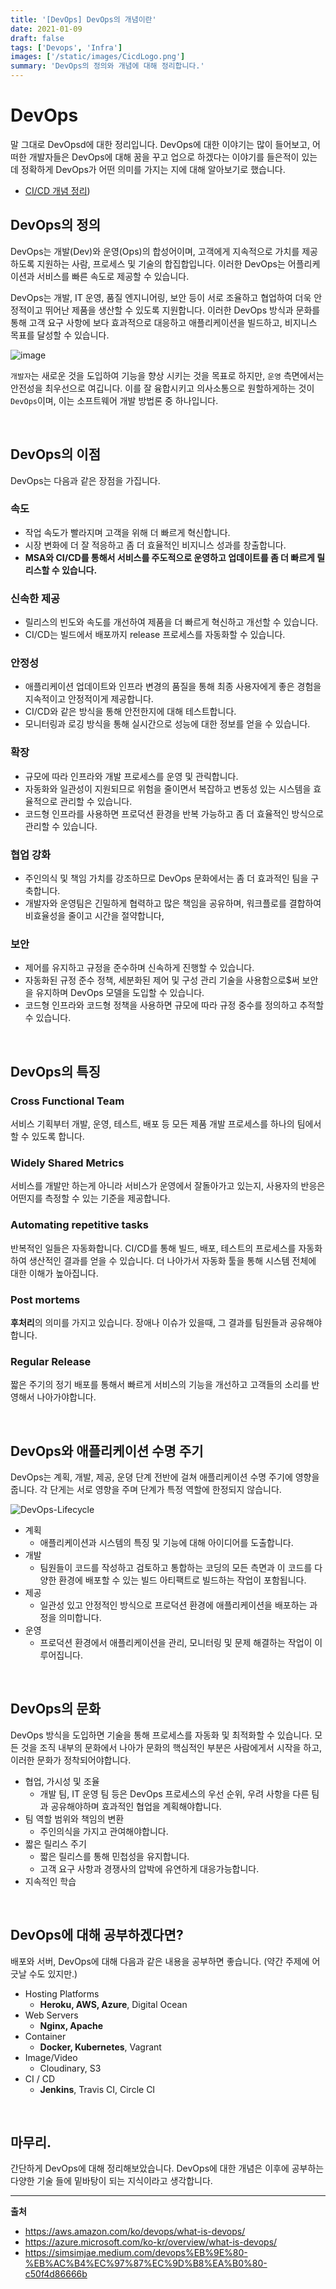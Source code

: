 ```yaml
---
title: '[DevOps] DevOps의 개념이란'
date: 2021-01-09
draft: false
tags: ['Devops', 'Infra']
images: ['/static/images/CicdLogo.png']
summary: 'DevOps의 정의와 개념에 대해 정리합니다.'
---
```


# DevOps

말 그대로 DevOpsd에 대한 정리입니다. DevOps에 대한 이야기는 많이 들어보고, 어떠한 개발자들은 DevOps에 대해 꿈을 꾸고 업으로 하겠다는 이야기를 들은적이 있는데 정확하게 DevOps가 어떤 의미를 가지는 지에 대해 알아보기로 했습니다.

- [CI/CD 개념 정리](https://azderica.github.io/00-devops-cicd/))

## DevOps의 정의

DevOps는 개발(Dev)와 운영(Ops)의 합성어이며, 고객에게 지속적으로 가치를 제공하도록 지원하는 사람, 프로세스 및 기술의 합집합입니다. 이러한 DevOps는 어플리케이션과 서비스를 빠른 속도로 제공할 수 있습니다.

DevOps는 개발, IT 운영, 품질 엔지니어링, 보안 등이 서로 조율하고 협업하여 더욱 안정적이고 뛰어난 제품을 생산할 수 있도록 지원합니다. 이러한 DevOps 방식과 문화를 통해 고객 요구 사항에 보다 효과적으로 대응하고 애플리케이션을 빌드하고, 비지니스 목표를 달성할 수 있습니다.

![image](https://user-images.githubusercontent.com/42582516/104084804-d574cc80-528d-11eb-8eb9-5f43614371d4.png)

`개발자`는 새로운 것을 도입하여 기능을 향상 시키는 것을 목표로 하지만, `운영` 측면에서는 안전성을 최우선으로 여깁니다. 이를 잘 융합시키고 의사소통으로 원할하게하는 것이 `DevOps`이며, 이는 소프트웨어 개발 방법론 중 하나입니다.

<br />

## DevOps의 이점

DevOps는 다음과 같은 장점을 가집니다.

### 속도

- 작업 속도가 빨라지며 고객을 위해 더 빠르게 혁신합니다.
- 시장 변화에 더 잘 적응하고 좀 더 효율적인 비지니스 성과를 창출합니다.
- **MSA와 CI/CD를 통해서 서비스를 주도적으로 운영하고 업데이트를 좀 더 빠르게 릴리스할 수 있습니다.**

### 신속한 제공

- 릴리스의 빈도와 속도를 개선하여 제품을 더 빠르게 혁신하고 개선할 수 있습니다.
- CI/CD는 빌드에서 배포까지 release 프로세스를 자동화할 수 있습니다.

### 안정성

- 애플리케이션 업데이트와 인프라 변경의 품질을 통해 최종 사용자에게 좋은 경험을 지속적이고 안정적이게 제공합니다.
- CI/CD와 같은 방식을 통해 안전한지에 대해 테스트합니다.
- 모니터링과 로깅 방식을 통해 실시간으로 성능에 대한 정보를 얻을 수 있습니다.

### 확장

- 규모에 따라 인프라와 개발 프로세스를 운영 및 관릭합니다.
- 자동화와 일관성이 지원되므로 위험을 줄이면서 복잡하고 변동성 있는 시스템을 효율적으로 관리할 수 있습니다.
- 코드형 인프라를 사용하면 프로덕션 환경을 반복 가능하고 좀 더 효율적인 방식으로 관리할 수 있습니다.

### 협업 강화

- 주인의식 및 책임 가치를 강조하므로 DevOps 문화에서는 좀 더 효과적인 팀을 구축합니다.
- 개발자와 운영팀은 긴밀하게 협력하고 많은 책임을 공유하며, 워크플로를 결합하여 비효율성을 줄이고 시간을 절약합니다,

### 보안

- 제어를 유지하고 규정을 준수하며 신속하게 진행할 수 있습니다.
- 자동화된 규정 준수 정책, 세분화된 제어 및 구성 관리 기술을 사용함으로\$써 보안을 유지하며 DevOps 모델을 도입할 수 있습니다.
- 코드형 인프라와 코드형 정책을 사용하면 규모에 따라 규정 중수를 정의하고 추적할 수 있습니다.

<br />

## DevOps의 특징

### Cross Functional Team

서비스 기획부터 개발, 운영, 테스트, 배포 등 모든 제품 개발 프로세스를 하나의 팀에서 할 수 있도록 합니다.

### Widely Shared Metrics

서비스를 개발만 하는게 아니라 서비스가 운영에서 잘돌아가고 있는지, 사용자의 반응은 어떤지를 측정할 수 있는 기준을 제공합니다.

### Automating repetitive tasks

반복적인 일들은 자동화합니다. CI/CD를 통해 빌드, 배포, 테스트의 프로세스를 자동화하여 생산적인 결과를 얻을 수 있습니다. 더 나아가서 자동화 툴을 통해 시스템 전체에 대한 이해가 높아집니다.

### Post mortems

**후처리**의 의미를 가지고 있습니다. 장애나 이슈가 있을때, 그 결과를 팀원들과 공유해야합니다.

### Regular Release

짧은 주기의 정기 배포를 통해서 빠르게 서비스의 기능을 개선하고 고객들의 소리를 반영해서 나아가야합니다.

<br />

## DevOps와 애플리케이션 수명 주기

DevOps는 계획, 개발, 제공, 운뎡 단계 전반에 걸쳐 애플리케이션 수명 주기에 영향을 줍니다. 각 단게는 서로 영향을 주며 단계가 특정 역할에 한정되지 않습니다.

![DevOps-Lifecycle](https://user-images.githubusercontent.com/42582516/104085406-87ae9300-5292-11eb-87aa-f146c29a76c2.png)

- 계획
  - 애플리케이션과 시스템의 특징 및 기능에 대해 아이디어를 도출합니다.
- 개발
  - 팀원들이 코드를 작성하고 검토하고 통합하는 코딩의 모든 측면과 이 코드를 다양한 환경에 배포할 수 있는 빌드 아티팩트로 빌드하는 작업이 포함됩니다.
- 제공
  - 일관성 있고 안정적인 방식으로 프로덕션 환경에 애플리케이션을 배포하는 과정을 의미합니다.
- 운영
  - 프로덕션 환경에서 애플리케이션을 관리, 모니터링 및 문제 해결하는 작업이 이루어집니다.

<br />

## DevOps의 문화

DevOps 방식을 도입하면 기술을 통해 프로세스를 자동화 및 최적화할 수 있습니다. 모든 것을 조직 내부의 문화에서 나아가 문화의 핵심적인 부분은 사람에게서 시작을 하고, 이러한 문화가 정착되어야합니다.

- 협업, 가시성 및 조율
  - 개발 팀, IT 운영 팀 등은 DevOps 프로세스의 우선 순위, 우려 사항을 다른 팀과 공유해야하며 효과적인 협업을 계획해야합니다.
- 팀 역할 범위와 책임의 변환
  - 주인의식을 가지고 관여해야합니다.
- 짧은 릴리스 주기
  - 짧은 릴리스를 통해 민첩성을 유지합니다.
  - 고객 요구 사항과 경쟁사의 압박에 유연하게 대응가능합니다.
- 지속적인 학습

<br />

## DevOps에 대해 공부하겠다면?

배포와 서버, DevOps에 대해 다음과 같은 내용을 공부하면 좋습니다. (약간 주제에 어긋날 수도 있지만.)

- Hosting Platforms
  - **Heroku, AWS, Azure**, Digital Ocean
- Web Servers
  - **Nginx, Apache**
- Container
  - **Docker, Kubernetes**, Vagrant
- Image/Video
  - Cloudinary, S3
- CI / CD
  - **Jenkins**, Travis CI, Circle CI

<br />

## 마무리.

간단하게 DevOps에 대해 정리해보았습니다. DevOps에 대한 개념은 이후에 공부하는 다양한 기술 들에 밑바탕이 되는 지식이라고 생각합니다.

---

**출처**

- https://aws.amazon.com/ko/devops/what-is-devops/
- https://azure.microsoft.com/ko-kr/overview/what-is-devops/
- https://simsimjae.medium.com/devops%EB%9E%80-%EB%AC%B4%EC%97%87%EC%9D%B8%EA%B0%80-c50f4d86666b
